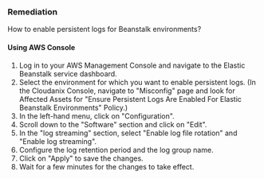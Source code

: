 ### Remediation

How to enable persistent logs for Beanstalk environments?

#### Using AWS Console

1. Log in to your AWS Management Console and navigate to the Elastic Beanstalk service dashboard.
2. Select the environment for which you want to enable persistent logs.
    (In the Cloudanix Console, navigate to "Misconfig" page and look for Affected Assets for "Ensure Persistent Logs Are Enabled For Elastic Beanstalk Environments" Policy.)
3. In the left-hand menu, click on "Configuration".
4. Scroll down to the "Software" section and click on "Edit".
5. In the "log streaming" section, select "Enable log file rotation" and "Enable log streaming".
6. Configure the log retention period and the log group name.
7. Click on "Apply" to save the changes.
8. Wait for a few minutes for the changes to take effect.

